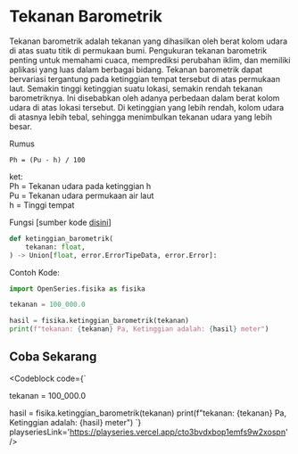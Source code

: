 
# Tekanan Barometrik

Tekanan barometrik adalah tekanan yang dihasilkan oleh berat kolom udara di atas suatu titik
di permukaan bumi. Pengukuran tekanan barometrik penting untuk memahami cuaca,
memprediksi perubahan iklim, dan memiliki aplikasi yang luas dalam berbagai bidang.
Tekanan barometrik dapat bervariasi tergantung pada ketinggian tempat tersebut di atas permukaan laut.
Semakin tinggi ketinggian suatu lokasi, semakin rendah tekanan barometriknya. Ini disebabkan oleh
adanya perbedaan dalam berat kolom udara di atas lokasi tersebut. Di ketinggian yang lebih rendah,
kolom udara di atasnya lebih tebal, sehingga menimbulkan tekanan udara yang lebih besar.

Rumus

```
Ph = (Pu - h) / 100
```

ket: <br />
Ph = Tekanan udara pada ketinggian h <br />
Pu = Tekanan udara permukaan air laut <br />
h = Tinggi tempat <br />

Fungsi [sumber kode [disini](https://github.com/bellshade/OpenSeries/blob/main/OpenSeries/fisika.py)]

```python
def ketinggian_barometrik(
    tekanan: float,
) -> Union[float, error.ErrorTipeData, error.Error]:
```

Contoh Kode:

```python
import OpenSeries.fisika as fisika

tekanan = 100_000.0

hasil = fisika.ketinggian_barometrik(tekanan)
print(f"tekanan: {tekanan} Pa, Ketinggian adalah: {hasil} meter")
```

## Coba Sekarang

<Codeblock 
code={`

tekanan = 100_000.0

hasil = fisika.ketinggian_barometrik(tekanan)
print(f"tekanan: {tekanan} Pa, Ketinggian adalah: {hasil} meter")
`}
playseriesLink='https://playseries.vercel.app/cto3bvdxbop1emfs9w2xospn'
/>

